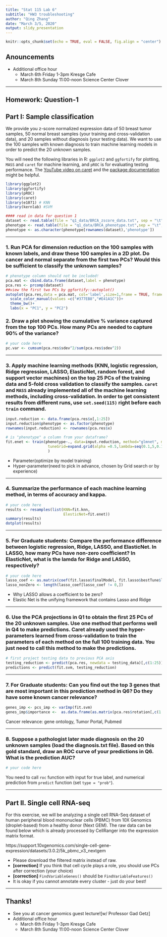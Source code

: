 ```yaml
---
title: "Stat 115 Lab 6"
subtitle: "HW3 troubleshooting"
author: "Qing Zhang"
date: "March 3/5, 2020"
output: slidy_presentation
---
```


```r
knitr::opts_chunk$set(echo = TRUE, eval = FALSE, fig.align = "center")
```

## Anouncements

- Additional office hour
  - March 6th Friday 1-3pm Kresge Cafe
  - March 8th Sunday 11:00-noon Science Center Clover

---


## Homework: Question-1

## Part I: Sample classification

We provide you z-score normalized expression data of 50 breast tumor samples, 50 normal breast samples (your training and cross-validation data), and 20 samples without diagnosis (your testing data). We want to use the 100 samples with known diagnosis to train machine learning models in order to predict the 20 unknown samples. 

You will need the following libraries in R: `ggplot2` and `ggfortify` for plotting, `MASS` and `caret` for machine learning, and `pROC` is for evaluating testing performance. The [YouTube video on caret](https://youtu.be/z8PRU46I3NY) and the [package documentation](http://topepo.github.io/caret/index.html) might be helpful.

```r
library(ggplot2)
library(ggfortify)
library(pROC)
library(caret)
library(e1071) # KNN
library(kernlab) #SVM

#### read in data for question 1
dataset <- read.table(file = "q1_data/BRCA_zscore_data.txt", sep = "\t", header = TRUE, row.names = 1)
phenotype <- read.table(file = "q1_data/BRCA_phenotype.txt",sep = "\t", header = TRUE, row.names = 1)
phenotype <- as.character(phenotype[rownames(dataset),'phenotype'])
```

---


### 1. Run PCA for dimension reduction on the 100 samples with known labels, and draw these 100 samples in a 2D plot. Do cancer and normal separate from the first two PCs? Would this be sufficient to classify the unknown samples?


```r
# phenotype column should not be included!
pca.mat <- cbind.data.frame(dataset,label = phenotype)
pca.res <- prcomp(dataset)
##view the first two PCs by ggfortify::autoplot()
autoplot(pca.res,data = pca.mat, col='label',size=1,frame = TRUE, frame.type = 'norm')+
  scale_color_manual(values =c("#377EB8","#E41A1C"))+
  theme_bw()+
  labs(x = "PC1", y = "PC2")
```


### 2. Draw a plot showing the cumulative % variance captured from the top 100 PCs. How many PCs are needed to capture 90% of the variance? 


```r
# your code here
pc.var <- cumsum(pca.res$sdev^2/sum(pca.res$sdev^2))
```

---

### 3. Apply machine learning methods (KNN, logistic regression, Ridge regression, LASSO, ElasticNet, random forest, and support vector machines) on the top 25 PCs of the training data and 5-fold cross validation to classify the samples. `caret` and `MASS` already implemented all of the machine learning methods, including cross-validation. In order to get consistent results from different runs, use `set.seed(115)` right before each `train` command. 

```r
input.reduction <- data.frame(pca.res$x[,1:25])
input.reduction$phenotype <- as.factor(phenotype)
rownames(input.reduction) <- rownames(pca.res$x)

# is "phenotype" a column from your dataframe?
fit.enet <- train(phenotype~., data=input.reduction, method="glmnet", metric=metric, trControl=control,
                   tuneGrid=expand.grid(alpha =0.5,lambda=seq(0.1,5,0.1))
                   )
```

- Parameter(optimize by model training) 
- Hyper-parameter(need to pick in advance, chosen by Grid search or by experience)

---

### 4. Summarize the performance of each machine learning method, in terms of accuracy and kappa. 

```r
# your code here
results <- resamples(list(KNN=fit.knn, 
                          ElesticNet=fit.enet))
summary(results)
dotplot(results)
```

---

### 5. For Graduate students: Compare the performance difference between logistic regression, Ridge, LASSO, and ElasticNet. In LASSO, how many PCs have non-zero coefficient? In ElasticNet, what is the lamda for Ridge and LASSO, respectively? 

```r
# your code here
lasso_coef <- as.matrix(coef(fit.lasso$finalModel, fit.lasso$bestTune$lambda))
lasso_nonZero <- length(lasso_coef[lasso_coef != 0,])
```

- Why LASSO allows a coefficient to be zero?
- Elastic Net is the unifying framework that contains Lasso and Ridge

---

### 6. Use the PCA projections in Q1 to obtain the first 25 PCs of the 20 unknown samples. Use one method that performs well in Q4 to make predictions. Caret already used the hyper-parameters learned from cross-validation to train the parameters of each method on the full 100 training data. You just need to call this method to make the predictions. 

```r
# first project testing data to previous PCA axis
testing_reduction <- predict(pca.res, newdata = testing_data)[,c(1:25)]
predictions <- predict(fit.svm, testing_reduction) 
```

---

### 7. For Graduate students: Can you find out the top 3 genes that are most important in this prediction method in Q6? Do they have some known cancer relevance? 

```r
genes_imp <- pcs_imp <- varImp(fit.svm)
genes_imp$importance <-  as.data.frame(as.matrix(pca.res$rotation[,c(1:25)]) %*% as.matrix(pcs_imp$importance))
```

Cancer relevance: gene ontology, Tumor Portal, Pubmed

---

### 8. Suppose a pathologist later made diagnosis on the 20 unknown samples (load the diagnosis.txt file). Based on this gold standard, draw an ROC curve of your predictions in Q6. What is the prediction AUC? 

```r
# your code here
```

You need to call `roc` function with input for true label, and numerical prediction from `predict` function (set `type = "prob"`).

---

## Part II. Single cell RNA-seq 

For this exercise, we will be analyzing a single cell RNA-Seq dataset of human peripheral blood mononuclear cells (PBMC) from 10X Genomics (droplet-based) from a healthy donor (Next GEM). The raw data can be found below which is already processed by CellRanger into the expression matrix format. 

https://support.10xgenomics.com/single-cell-gene-expression/datasets/3.0.2/5k_pbmc_v3_nextgem

- Please download the filtered matrix instead of raw.
- **[correction]** If you think that cell cycle plays a role, you should use PCs after correction (your choice)
- **[correction]** `FindVariableGenes()` should be `FindVariableFeatures()`
- It is okay if you cannot annotate every cluster - just do your best!

---

## Thanks!

- See you at cancer genomics guest lecture![w/ Professor Gad Getz]
- Additional office hour
  - March 6th Friday 1-3pm Kresge Cafe
  - March 8th Sunday 11:00-noon Science Center Clover
